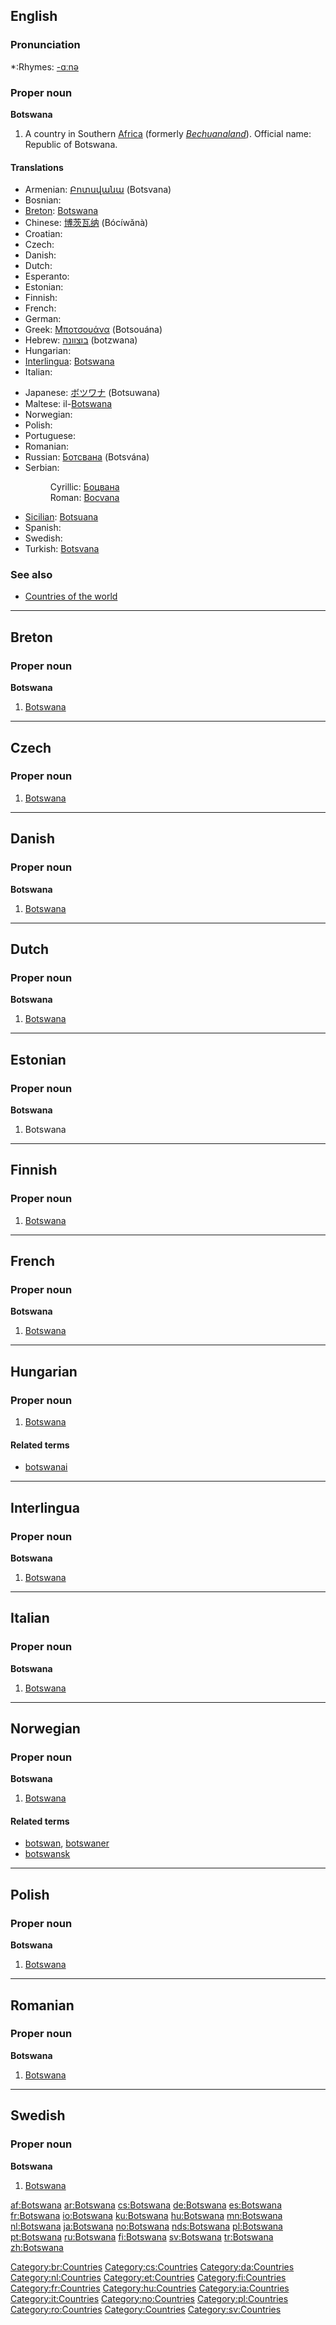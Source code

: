==English==

===Pronunciation===
*:Rhymes: [[Rhymes:English:-ɑːnə|-ɑːnə]]

===Proper noun===
'''Botswana'''

# A country in Southern [[Africa]] (formerly ''[[Bechuanaland]]''). Official name: Republic of Botswana.

====Translations====
{{top}}
*Armenian: [[Բոտսվանա]] (Botsvana)
* Bosnian: {{t-|bs|Bocvana|f}}
*[[Breton]]: [[#Breton|Botswana]]
*Chinese: [[博茨瓦纳]] (Bócíwǎnà)
*Croatian: {{t-|hr|Bocvana|f}}
* Czech: {{t+|cs|Botswana|f}}
* Danish: {{t-|da|Botswana}}
* Dutch: {{t+|nl|Botswana|n}}
* Esperanto: {{t-|eo|Bocvano|xs=Esperanto}}
* Estonian: {{t-|et|Botswana}}
* Finnish: {{t+|fi|Botswana}}
* French: {{t+|fr|Botswana}}
* German: {{t+|de|Botsuana}}
*Greek: [[Μποτσουάνα]] (Botsouána) {{f}}
*Hebrew: [[בוצוונה]] (botzwana)
* Hungarian: {{t+|hu|Botswana}}
*[[Interlingua]]: [[#Interlingua|Botswana]]
* Italian: {{t-|it|Botswana|f}}
{{mid}}
*Japanese: [[ボツワナ]] (Botsuwana)
*Maltese: il-[[Botswana]]
* Norwegian: {{t+|no|Botswana}}
* Polish: {{t+|pl|Botswana|f}}
* Portuguese: {{t+|pt|Botsuana|f}}
* Romanian: {{t-|ro|Botswana|f}}
*Russian: [[Ботсвана]] (Botsvána) {{f}}
*Serbian:
*:Cyrillic: [[Боцвана#Serbian|Боцвана]] {{f}}
*:Roman: [[Bocvana#Serbian|Bocvana]] {{f}}
*[[Sicilian]]: [[Botsuana]] {{f}}
* Spanish: {{t+|es|Botsuana|f}}
* Swedish: {{t+|sv|Botswana}}
*Turkish: [[Botsvana]]
{{bottom}}

===See also===
*[[Appendix:Countries of the world|Countries of the world]]

----

==Breton==

===Proper noun===
'''Botswana'''

# [[#English|Botswana]]

[[Category:br:Countries]]

----
==Czech==

===Proper noun===
{{cs-proper noun|g=f}}

# [[#English|Botswana]]

[[Category:cs:Countries]]
----

==Danish==

===Proper noun===
'''Botswana'''

# [[#English|Botswana]]

[[Category:da:Countries]]

----

==Dutch==

===Proper noun===
'''Botswana''' {{n}}

# [[#English|Botswana]]

[[Category:nl:Countries]]

----

==Estonian==

===Proper noun===
'''Botswana'''

# Botswana {{et-country}}

[[Category:et:Countries]]

----

==Finnish==
{{wikipedia|lang=fi}}

===Proper noun===
{{fi-noun|proper=true}}

# [[#English|Botswana]]

[[Category:fi:Countries]]

----

==French==

===Proper noun===
'''Botswana'''

# [[#English|Botswana]]

[[Category:fr:Countries]]

----

==Hungarian==
{{wikipedia|lang=hu}}

===Proper noun===
{{infl|hu|proper noun}}

# [[#English|Botswana]]

====Related terms====
* [[botswanai]]

[[Category:hu:Countries]]

----

==Interlingua==

===Proper noun===
'''Botswana'''

# [[#English|Botswana]]

[[Category:ia:Countries]]

----

==Italian==

===Proper noun===
'''Botswana'''

# [[#English|Botswana]]

[[Category:it:Countries]]

----

==Norwegian==

===Proper noun===
'''Botswana'''

# [[#English|Botswana]]

====Related terms====
*[[botswan]], [[botswaner]]
*[[botswansk]]

[[Category:no:Countries]]

----

==Polish==

===Proper noun===
'''Botswana'''

# [[#English|Botswana]]

[[Category:pl:Countries]]

----

==Romanian==

===Proper noun===
'''Botswana'''

# [[#English|Botswana]]

[[Category:ro:Countries]]

----

==Swedish==

===Proper noun===
'''Botswana'''

# [[#English|Botswana]]

[[Category:Countries]]
[[Category:sv:Countries]]

[[af:Botswana]]
[[ar:Botswana]]
[[cs:Botswana]]
[[de:Botswana]]
[[es:Botswana]]
[[fr:Botswana]]
[[io:Botswana]]
[[ku:Botswana]]
[[hu:Botswana]]
[[mn:Botswana]]
[[nl:Botswana]]
[[ja:Botswana]]
[[no:Botswana]]
[[nds:Botswana]]
[[pl:Botswana]]
[[pt:Botswana]]
[[ru:Botswana]]
[[fi:Botswana]]
[[sv:Botswana]]
[[tr:Botswana]]
[[zh:Botswana]]